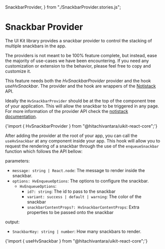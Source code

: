 


  SnackbarProvider, 
} from "./SnackbarProvider.stories.js";

<Meta title="Components/Snackbar/Provider" />

# Snackbar Provider

The UI Kit library provides a snackbar provider 
to control the stacking of multiple snackbars in the app.

The providers is not meant to be 100% feature complete, but instead, 
ease the majority of use-cases we have been encountering. 
If you need any customization or extension to the behavior, 
please feel free to copy and customize it.

This feature needs both the *HvSnackbarProvider* provider and the hook *useHvSnackbar*.
The provider and the hook are wrappers of the [Notistack](https://github.com/iamhosseindhv/notistack) API.

Ideally the `HvSnackbarProvider` should be at the top of the component tree of your application.
This will allow the snackbar to be triggered in any page. 
For more information of the provider API check the [notistack documentation](https://iamhosseindhv.com/notistack/api).

<Usage>{'import { HvSnackbarProvider } from "@hitachivantara/uikit-react-core";'}</Usage>

After adding the provider at the root of your app, you can call the ```useHvSnackbar``` at any
component inside your app. This hook will allow you to request the rendering of a snackbar through the use
of the ```enqueueSnackbar``` function which follows the API bellow:

parameters:
- `message: string | React.node`: The message to render inside the snackbar.
- `options: HvEnqueueOptions`: The options to configure the snackbar.
  - `HvEnqueueOptions`:
    - `id?: string`: The id to pass to the snackbar
    - `variant: success | default | warning`: The color of the snackbar
    - `snackbarContentProps?: HvSnackbarContentProps`: Extra properties to be passed onto the snackbar

output:
- `SnackbarKey: string | number`: How many snackbars to render.

<Usage>{'import { useHvSnackbar } from "@hitachivantara/uikit-react-core";'}</Usage>

<Preview withToolbar>
  <Story inline story={SnackbarProvider} />
</Preview>
